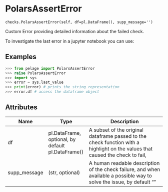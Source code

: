 # PolarsAssertError { #pelage.checks.PolarsAssertError }

`checks.PolarsAssertError(self, df=pl.DataFrame(), supp_message='')`

Custom Error providing detailed information about the failed check.

To investigate the last error in a jupyter notebook you can use:

## Examples

```python
>>> from pelage import PolarsAssertError
>>> raise PolarsAssertError
>>> import sys
>>> error = sys.last_value
>>> print(error) # prints the string representation
>>> error.df # access the dataframe object
```

## Attributes

| Name         | Type                                               | Description                                                                                                                   |
|--------------|----------------------------------------------------|-------------------------------------------------------------------------------------------------------------------------------|
| df           | pl.DataFrame, optional,  by default pl.DataFrame() | A subset of the original dataframe passed to the check function with a highlight on the values that caused the check to fail, |
| supp_message | (str, optional)                                    | A human readable description of the check failure, and when available a possible way to solve the issue, by default ""        |
